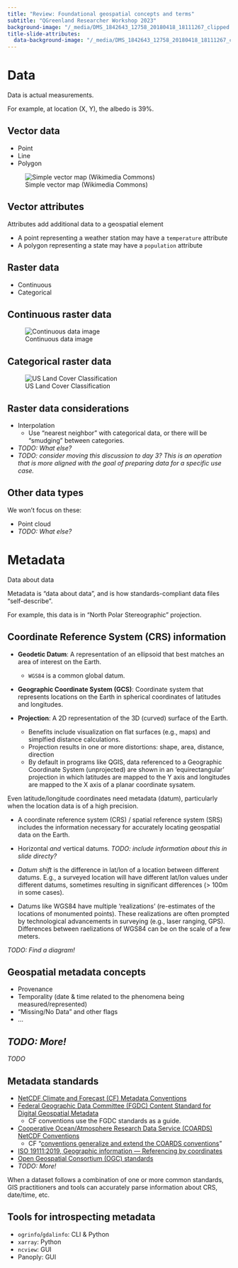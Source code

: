 ```yaml
---
title: "Review: Foundational geospatial concepts and terms"
subtitle: "QGreenland Researcher Workshop 2023"
background-image: "/_media/DMS_1842643_12758_20180418_18111267_clipped.jpg"
title-slide-attributes:
  data-background-image: "/_media/DMS_1842643_12758_20180418_18111267_clipped.jpg"
---
```


# Data

::: {.notes}
Data is actual measurements.

For example, at location (X, Y), the albedo is 39%.
:::


## Vector data

* Point
* Line
* Polygon

![Simple vector map (Wikimedia Commons)](https://upload.wikimedia.org/wikipedia/commons/3/38/Simple_vector_map.svg)

## Vector attributes

Attributes add additional data to a geospatial element

* A point representing a weather station may have a `temperature` attribute
* A polygon representing a state may have a `population` attribute


## Raster data

* Continuous
* Categorical


## Continuous raster data

![Continuous data image](/_media/qgreenland_seaice_concentration_feb2015.png)


## Categorical raster data

![US Land Cover Classification](https://d9-wret.s3.us-west-2.amazonaws.com/assets/palladium/production/s3fs-public/thumbnails/image/NLCD_2016_Landcover.jpg)


## Raster data considerations

* Interpolation
    * Use "nearest neighbor" with categorical data, or there will be "smudging" between
      categories.
* _TODO: What else?_
* _TODO: consider moving this discussion to day 3? This is an operation that is more
  aligned with the goal of preparing data for a specific use case._


## Other data types

We won't focus on these:

* Point cloud
* _TODO: What else?_


# Metadata

Data about data

::: {.notes}
Metadata is "data about data", and is how standards-compliant data files
"self-describe".

For example, this data is in "North Polar Stereographic" projection.
:::


## Coordinate Reference System (CRS) information{.smaller}

* **Geodetic Datum**: A representation of an ellipsoid that best matches an area of interest on the Earth.
    * `WGS84` is a common global datum.
    
* **Geographic Coordinate System (GCS)**: Coordinate system that represents locations on the Earth in spherical coordinates of latitudes and longitudes.

* **Projection**: A 2D representation of the 3D (curved) surface of the Earth.
    * Benefits include visualization on flat surfaces (e.g., maps) and simplfied distance calculations.
    * Projection results in one or more distortions: shape, area, distance, direction
    * By default in programs like QGIS, data referenced to a Geographic Coordinate System (unprojected) are shown in an 'equirectangular' projection in which latitudes are mapped to the Y axis and longitudes are mapped to the X axis of a planar coordinate sysatem.

::: {.callout-note}
Even latitude/longitude coordinates need metadata (datum), particularly when the
location data is of a high precision.
:::


::: {.notes}
* A coordinate reference system (CRS) / spatial reference system (SRS) includes the information necessary for accurately locating geospatial data on the Earth.

* Horizontal _and_ vertical datums. _TODO: include information about this in slide directy?_

* _Datum shift_ is the difference in lat/lon of a location between different datums. E.g., a surveyed location will have different lat/lon values under different datums, sometimes resulting in significant differences (> 100m in some cases).

* Datums like WGS84 have multiple 'realizations' (re-estimates of the locations of monumented points). These realizations are often prompted by technological advancements in surveying (e.g., laser ranging, GPS). Differences between raelizations of WGS84 can be on the scale of a few meters.

_TODO: Find a diagram!_
:::


## Geospatial metadata concepts

* Provenance
* Temporality (date & time related to the phenomena being measured/represented)
* "Missing/No Data" and other flags
* ...


## _TODO: More!_

_TODO_


## Metadata standards

* [NetCDF Climate and Forecast (CF) Metadata Conventions](https://cfconventions.org/)
* [Federal Geographic Data Committee (FGDC) Content Standard for Digital Geospatial Metadata](https://www.fgdc.gov/standards/projects/FGDC-standards-projects/metadata/base-metadata/v2_0698.pdf)
  * CF conventions use the FGDC standards as a guide.
* [Cooperative Ocean/Atmosphere Research Data Service (COARDS) NetCDF Conventions](https://ferret.pmel.noaa.gov/Ferret/documentation/coards-netcdf-conventions)
  * CF "[conventions generalize and extend the COARDS conventions](https://cfconventions.org/Data/cf-conventions/cf-conventions-1.7/build/ch01s04.html)"
* [ISO 19111:2019, Geographic information — Referencing by coordinates](https://www.iso.org/standard/74039.html)
* [Open Geospatial Consortium (OGC) standards](https://www.ogc.org/standards/)
* _TODO: More!_

::: {.notes}
When a dataset follows a combination of one or more common standards, GIS practitioners and tools can accurately parse information about CRS, date/time, etc.
:::

## Tools for introspecting metadata

* `ogrinfo`/`gdalinfo`: CLI & Python
* `xarray`: Python
* `ncview`: GUI
* Panoply: GUI
